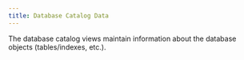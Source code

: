 ---
title: Database Catalog Data
---

The database catalog views maintain information about the database objects (tables/indexes, etc.).